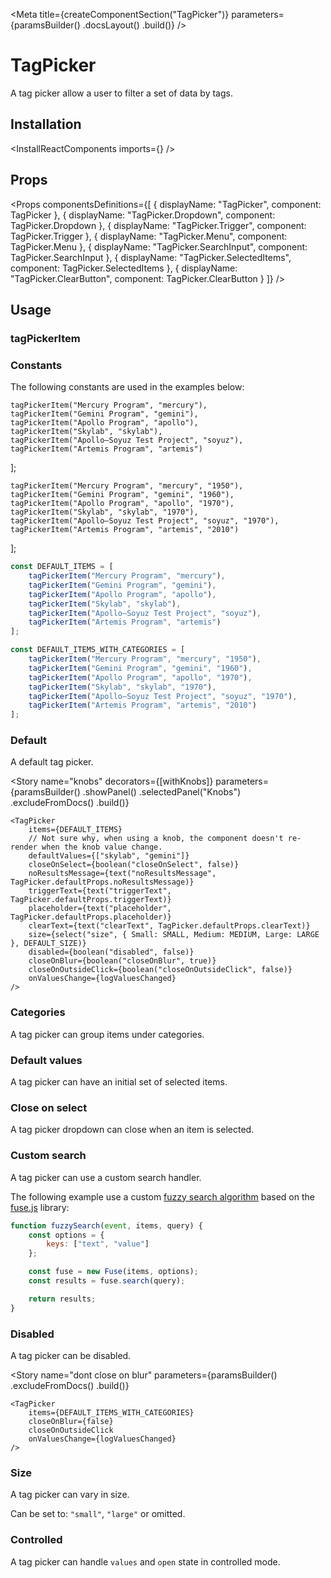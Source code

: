 
<Meta
    title={createComponentSection("TagPicker")}
    parameters={paramsBuilder()
        .docsLayout(<ReactComponentsLayout sourcePath="/packages/react-components/src/tag-picker/src" />)
        .build()}
/>

# TagPicker

A tag picker allow a user to filter a set of data by tags.

## Installation

<InstallReactComponents imports={<Imports />} />

## Props

<Props
    componentsDefinitions={[
        { displayName: "TagPicker", component: TagPicker },
        { displayName: "TagPicker.Dropdown", component: TagPicker.Dropdown },
        { displayName: "TagPicker.Trigger", component: TagPicker.Trigger },
        { displayName: "TagPicker.Menu", component: TagPicker.Menu },
        { displayName: "TagPicker.SearchInput", component: TagPicker.SearchInput },
        { displayName: "TagPicker.SelectedItems", component: TagPicker.SelectedItems },
        { displayName: "TagPicker.ClearButton", component: TagPicker.ClearButton }
    ]}
/>

## Usage

### tagPickerItem

<TagPickerItemUsage />

### Constants

The following constants are used in the examples below:

    tagPickerItem("Mercury Program", "mercury"),
    tagPickerItem("Gemini Program", "gemini"),
    tagPickerItem("Apollo Program", "apollo"),
    tagPickerItem("Skylab", "skylab"),
    tagPickerItem("Apollo–Soyuz Test Project", "soyuz"),
    tagPickerItem("Artemis Program", "artemis")
];

    tagPickerItem("Mercury Program", "mercury", "1950"),
    tagPickerItem("Gemini Program", "gemini", "1960"),
    tagPickerItem("Apollo Program", "apollo", "1970"),
    tagPickerItem("Skylab", "skylab", "1970"),
    tagPickerItem("Apollo–Soyuz Test Project", "soyuz", "1970"),
    tagPickerItem("Artemis Program", "artemis", "2010")
];

```js dark
const DEFAULT_ITEMS = [
    tagPickerItem("Mercury Program", "mercury"),
    tagPickerItem("Gemini Program", "gemini"),
    tagPickerItem("Apollo Program", "apollo"),
    tagPickerItem("Skylab", "skylab"),
    tagPickerItem("Apollo–Soyuz Test Project", "soyuz"),
    tagPickerItem("Artemis Program", "artemis")
];

const DEFAULT_ITEMS_WITH_CATEGORIES = [
    tagPickerItem("Mercury Program", "mercury", "1950"),
    tagPickerItem("Gemini Program", "gemini", "1960"),
    tagPickerItem("Apollo Program", "apollo", "1970"),
    tagPickerItem("Skylab", "skylab", "1970"),
    tagPickerItem("Apollo–Soyuz Test Project", "soyuz", "1970"),
    tagPickerItem("Artemis Program", "artemis", "2010")
];
```

### Default

A default tag picker.

<Preview>
    <Story name="default">
        <TagPicker
            items={DEFAULT_ITEMS}
            onValuesChange={logValuesChanged}
        />
    </Story>
</Preview>

<Story
    name="knobs"
    decorators={[withKnobs]}
    parameters={paramsBuilder()
        .showPanel()
        .selectedPanel("Knobs")
        .excludeFromDocs()
        .build()}
>
    <TagPicker
        items={DEFAULT_ITEMS}
        // Not sure why, when using a knob, the component doesn't re-render when the knob value change.
        defaultValues={["skylab", "gemini"]}
        closeOnSelect={boolean("closeOnSelect", false)}
        noResultsMessage={text("noResultsMessage", TagPicker.defaultProps.noResultsMessage)}
        triggerText={text("triggerText", TagPicker.defaultProps.triggerText)}
        placeholder={text("placeholder", TagPicker.defaultProps.placeholder)}
        clearText={text("clearText", TagPicker.defaultProps.clearText)}
        size={select("size", { Small: SMALL, Medium: MEDIUM, Large: LARGE }, DEFAULT_SIZE)}
        disabled={boolean("disabled", false)}
        closeOnBlur={boolean("closeOnBlur", true)}
        closeOnOutsideClick={boolean("closeOnOutsideClick", false)}
        onValuesChange={logValuesChanged}
    />
</Story>

### Categories

A tag picker can group items under categories.

<Preview>
    <Story name="categories">
        <TagPicker
            items={DEFAULT_ITEMS_WITH_CATEGORIES}
            onValuesChange={logValuesChanged}
        />
    </Story>
</Preview>

### Default values

A tag picker can have an initial set of selected items.

<Preview>
    <Story name="default values">
        <TagPicker
            defaultValues={["gemini", "skylab"]}
            items={DEFAULT_ITEMS}
            onValuesChange={logValuesChanged}
        />
    </Story>
</Preview>

### Close on select

A tag picker dropdown can close when an item is selected.

<Preview>
    <Story name="close on select">
        <TagPicker
            closeOnSelect
            items={DEFAULT_ITEMS}
            onValuesChange={logValuesChanged}
        />
    </Story>
</Preview>

### Custom search

A tag picker can use a custom search handler.

The following example use a custom [fuzzy search algorithm](https://en.wikipedia.org/wiki/Approximate_string_matching) based on the [fuse.js](https://fusejs.io/) library:

```javascript dark
function fuzzySearch(event, items, query) {
    const options = {
        keys: ["text", "value"]
    };

    const fuse = new Fuse(items, options);
    const results = fuse.search(query);

    return results;
}
```

<Preview>
    <Story name="custom search">
        <TagPicker
            onSearch={fuzzySearch}
            items={DEFAULT_ITEMS}
            onValuesChange={logValuesChanged}
        />
    </Story>
</Preview>

### Disabled

A tag picker can be disabled.

<Preview>
    <Story name="disabled">
        <TagPicker
            disabled
            items={DEFAULT_ITEMS}
            defaultValues={["gemini", "skylab"]}
            onValuesChange={logValuesChanged}
        />
    </Story>
</Preview>

<Story name="dont close on blur"
    parameters={paramsBuilder()
        .excludeFromDocs()
        .build()}
>
    <TagPicker
        items={DEFAULT_ITEMS_WITH_CATEGORIES}
        closeOnBlur={false}
        closeOnOutsideClick
        onValuesChange={logValuesChanged}
    />
</Story>

### Size

A tag picker can vary in size.

Can be set to: `"small"`, `"large"` or omitted.

<Preview>
    <Story name="size">
        <div className="flex items-end items-space-between">
            <div className="flex-auto">
                <TagPicker
                    size="small"
                    items={DEFAULT_ITEMS_WITH_CATEGORIES}
                    defaultValues={["gemini"]}
                    onValuesChange={logValuesChanged}
                />
            </div>
            <div className="flex-auto">
                <TagPicker
                    items={DEFAULT_ITEMS_WITH_CATEGORIES}
                    defaultValues={["gemini"]}
                    onValuesChange={logValuesChanged}
                />
            </div>
            <div className="flex-auto">
                <TagPicker
                    size="large"
                    items={DEFAULT_ITEMS_WITH_CATEGORIES}
                    defaultValues={["gemini"]}
                    onValuesChange={logValuesChanged}
                />
            </div>
        </div>
    </Story>
</Preview>

### Controlled

A tag picker can handle `values` and `open` state in controlled mode.

<FilePreview filePath="/tag-picker/stories/controlled-tag-picker">
    <ControlledTagPicker
        items={DEFAULT_ITEMS}
        values={["skylab", "gemini"]}
        onValuesChange={logValuesChanged}
    />
</FilePreview>

